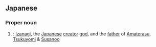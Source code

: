 ==Japanese==
{{ja-kanjitab|い|ざな|き|yomi=irr|sort=いざなぎ}}
{{ja-kanjitab|い|ざな|ぎ|yomi=irr|sort=いざなぎ}}

===Proper noun===
{{ja-pos|proper|いざなぎ|イザナギ|いざなき|イザナキ}}

# {{alternative spelling of|lang=ja|伊邪那岐}}: [[Izanagi]], the [[Japanese]] [[creator]] [[god]], and the [[father]] of [[Amaterasu]], [[Tsukuyomi]] & [[Susanoo]]